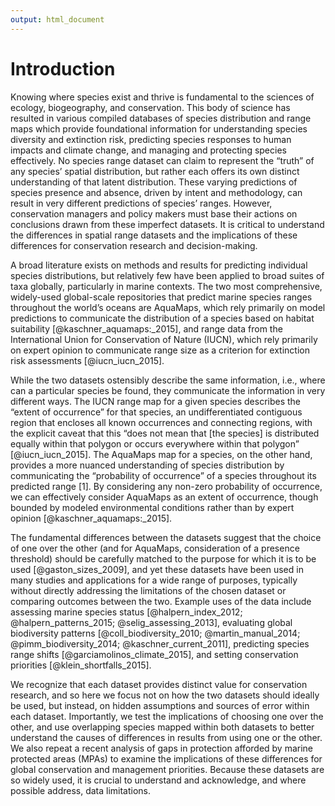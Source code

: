 ```yaml
---
output: html_document
---
```


# Introduction

Knowing where species exist and thrive is fundamental to the sciences of ecology, biogeography, and conservation.  This body of science has resulted in various compiled databases of species distribution and range maps which provide foundational information for understanding species diversity and extinction risk, predicting species responses to human impacts and climate change, and managing and protecting species effectively.  No species range dataset can claim to represent the "truth" of any species' spatial distribution, but rather each offers its own distinct understanding of that latent distribution.  These varying predictions of species presence and absence, driven by intent and methodology, can result in very different predictions of species' ranges.  However, conservation managers and policy makers must base their actions on conclusions drawn from these imperfect datasets.  It is critical to understand the differences in spatial range datasets and the implications of these differences for conservation research and decision-making.

A broad literature exists on methods and results for predicting individual species distributions, but relatively few have been applied to broad suites of taxa globally, particularly in marine contexts.  The two most comprehensive, widely-used global-scale repositories that predict marine species ranges throughout the world's oceans are AquaMaps, which rely primarily on model predictions to communicate the distribution of a species based on habitat suitability [@kaschner_aquamaps:_2015], and range data from the International Union for Conservation of Nature (IUCN), which rely primarily on expert opinion to communicate range size as a criterion for extinction risk assessments [@iucn_iucn_2015]. 

While the two datasets ostensibly describe the same information, i.e., where can a particular species be found, they communicate the information in very different ways.  The IUCN range map for a given species describes the "extent of occurrence" for that species, an undifferentiated contiguous region that encloses all known occurrences and connecting regions, with the explicit caveat that this "does not mean that [the species] is distributed equally within that polygon or occurs everywhere within that polygon" [@iucn_iucn_2015].  The AquaMaps map for a species, on the other hand, provides a more nuanced understanding of species distribution by communicating the “probability of occurrence” of a species throughout its predicted range [1].  By considering any non-zero probability of occurrence, we can effectively consider AquaMaps as an extent of occurrence, though bounded by modeled environmental conditions rather than by expert opinion [@kaschner_aquamaps:_2015].  

<!--The distinctions between extent of occurrence and area of occupancy, including methodology, limitations, and intended purpose, are well documented [@rondinini_tradeoffs_2006; @gaston_sizes_2009]. ___include table for more details?___ -->

The fundamental differences between the datasets suggest that the choice of one over the other (and for AquaMaps, consideration of a presence threshold) should be carefully matched to the purpose for which it is to be used [@gaston_sizes_2009], and yet these datasets have been used in many studies and applications for a wide range of purposes, typically without directly addressing the limitations of the chosen dataset or comparing outcomes between the two.  Example uses of the data include assessing marine species status [@halpern_index_2012; @halpern_patterns_2015; @selig_assessing_2013], evaluating global biodiversity patterns [@coll_biodiversity_2010; @martin_manual_2014; @pimm_biodiversity_2014; @kaschner_current_2011], predicting species range shifts [@garciamolinos_climate_2015], and setting conservation priorities [@klein_shortfalls_2015].

We recognize that each dataset provides distinct value for conservation research, and so here we focus not on how the two datasets should ideally be used, but instead, on hidden assumptions and sources of error within each dataset.  Importantly, we test the implications of choosing one over the other, and use overlapping species mapped within both datasets to better understand the causes of differences in results from using one or the other.  We also repeat a recent analysis of gaps in protection afforded by marine protected areas (MPAs) to examine the implications of these differences for global conservation and management priorities.  Because these datasets are so widely used, it is crucial to understand and acknowledge, and where possible address, data limitations.

